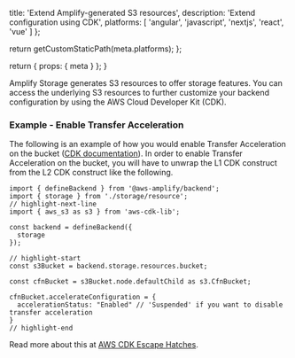 
  title: 'Extend Amplify-generated S3 resources',
  description: 'Extend configuration using CDK',
  platforms: [
    'angular',
    'javascript',
    'nextjs',
    'react',
    'vue'
  ]
};

  return getCustomStaticPath(meta.platforms);
};

  return {
    props: {
      meta
    }
  };
}

Amplify Storage generates S3 resources to offer storage features. You can access the underlying S3 resources to further customize your backend configuration by using the AWS Cloud Developer Kit (CDK).

### Example - Enable Transfer Acceleration

The following is an example of how you would enable Transfer Acceleration on the bucket ([CDK documentation](https://docs.aws.amazon.com/cdk/api/v2/docs/aws-cdk-lib.aws_s3.CfnBucket.AccelerateConfigurationProperty.html)). In order to enable Transfer Acceleration on the bucket, you will have to unwrap the L1 CDK construct from the L2 CDK construct like the following.

```
import { defineBackend } from '@aws-amplify/backend';
import { storage } from './storage/resource';
// highlight-next-line
import { aws_s3 as s3 } from 'aws-cdk-lib';

const backend = defineBackend({
  storage
});

// highlight-start
const s3Bucket = backend.storage.resources.bucket;

const cfnBucket = s3Bucket.node.defaultChild as s3.CfnBucket;

cfnBucket.accelerateConfiguration = {
  accelerationStatus: "Enabled" // 'Suspended' if you want to disable transfer acceleration
}
// highlight-end
```
Read more about this at [AWS CDK Escape Hatches](https://docs.aws.amazon.com/cdk/v2/guide/cfn_layer.html#develop-customize-escape).
